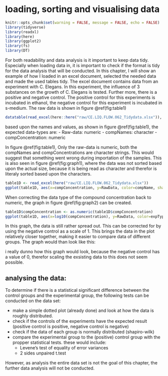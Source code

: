 # loading, sorting and visualising data 

```r
knitr::opts_chunk$set(warning = FALSE, message = FALSE, echo = FALSE)
library(tidyverse) 
library(readxl)
library(here)
library(ggplot2)
library(fs)
library(DT)
```

For both readability and data analysis is it important to keep data tidy. Especially when loading data in, it is important to check if the format is tidy for the data analysis that will be conducted. In this chapter, I will show an example of how I loaded in an excel document, selected the needed data and made the used tables tidy. The excel document contains data from an experiment with C. Elegans. In this experiment, the influence of 3 substances on the growth of C. Elegans is tested. Further more, there is a positive and negative control. The positive control for this experiments is incubated in ethanol, the negative control for this experiment is incubated in s-medium. The raw data is shown in figure \@ref(fig:table1)

```r
datatable(read_excel(here::here("raw/CE.LIQ.FLOW.062_Tidydata.xlsx")), options = list(pageLength = 5)) 
```

based upon the names and values, as shown in figure \@ref(fig:table1), the expected data-types are: 
- Raw-data: numeric
- compNames: character 
- compConcentration: numeric 

In figure \@ref(fig:table1), Only the raw-data is numeric, both the compNames and compConcentrations are character strings. This would suggest that something went wrong during importation of the samples. This is also seen in figure \@ref(fig:graph1), where the data was not sorted based upon the actual size, because it is being read as character and therefor is literaly sorted based upon the characters.

```r
table1D <- read_excel(here("raw/CE.LIQ.FLOW.062_Tidydata.xlsx"))
ggplot(table1D, aes(x=compConcentration, y=RawData, color=compName, shape=expType)) +geom_point() + theme(axis.text.x = element_text(angle = 90))
```

 
When correcting the data type of the compound concentration back to numeric, the graph in figure \@ref(fig:graph2) can be created. 

```r
table1D$compConcentration <- as.numeric(table1D$compConcentration)
ggplot(table1D, aes(x=log10(compConcentration), y=RawData, color=expType)) +geom_point() + theme(axis.text.x = element_text(angle = 90)) + geom_jitter() + labs(title = "effect of compound concentration on amount of living C. elegans", y = "C. elegans count", x = "concentration of compound")
```

In this graph, the data is still rather spread out. This can be corrected for by using the negative control as a scale of 1. This brings the data in the plot relatively closer together, making it easier to compare data of different groups. The graph would than look like this: 

i really dunno how this graph would look, because the negative control has a value of 0, therefor scaling the exsisting data to this does not seem possible. 

## analysing the data: 
 To determine if there is a statistical significant difference between the control groups and the experimental group, the following tests can be conducted on the data set: 

- make a simple dotted plot (already done) and look at how the data is roughly distributed. 
- check if the controls of the experiments have the expected result (positive control is positive, negative control is negative) 
- check if the data of each group is normally distributed (shapiro-wilk)
- compare the experimental group to the (positive) control group with the propper statistical tests. these would include: 
    - Levene's test of equality of error variances
    - 2 sides unpaired t.test 
    
However, as analysis the entire data set is not the goal of this chapter, the further data analysis will not be conducted. 




